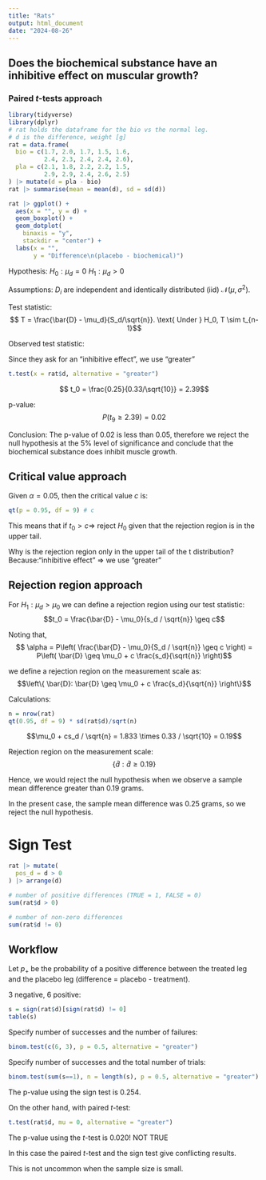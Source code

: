 ```yaml
---
title: "Rats"
output: html_document
date: "2024-08-26"
---
```


## Does the biochemical substance have an inhibitive effect on muscular growth?

### Paired $t$-tests approach

```r
library(tidyverse)
library(dplyr)
# rat holds the dataframe for the bio vs the normal leg. 
# d is the difference, weight [g]
rat = data.frame(
  bio = c(1.7, 2.0, 1.7, 1.5, 1.6, 
          2.4, 2.3, 2.4, 2.4, 2.6),
  pla = c(2.1, 1.8, 2.2, 2.2, 1.5, 
          2.9, 2.9, 2.4, 2.6, 2.5)
) |> mutate(d = pla - bio)
rat |> summarise(mean = mean(d), sd = sd(d))
```



```r
rat |> ggplot() + 
  aes(x = "", y = d) + 
  geom_boxplot() + 
  geom_dotplot(
    binaxis = "y", 
    stackdir = "center") + 
  labs(x = "", 
       y = "Difference\n(placebo - biochemical)")
```

\textbf{Workflow}

Hypothesis: $H_0: \mu_d = 0$ \textbf{vs} $H_1: \mu_d > 0$
    
Assumptions: $D_i$ are independent and identically distributed (iid) $\mathcal{N}(\mu, \sigma^2)$.
    
Test statistic:
$$ T = \frac{\bar{D} - \mu_d}{S_d/\sqrt{n}}. \text{ Under } H_0, T \sim t_{n-1}$$
    
Observed test statistic:

Since they ask for an "inhibitive effect", we use "greater"
```r
t.test(x = rat$d, alternative = "greater")
```

$$ t_0 = \frac{0.25}{0.33/\sqrt{10}} = 2.39$$
    
p-value:
$$P(t_9 \geq 2.39) = 0.02$$
    
Conclusion: The p-value of 0.02 is less than 0.05, therefore we reject the null hypothesis at the $5\%$ level of significance and conclude that the biochemical substance does inhibit muscle growth.


## Critical value approach

Given $\alpha = 0.05$, then the critical value $c$ is:
```r
qt(p = 0.95, df = 9) # c
```

This means that if $t_0 > c \Rightarrow$ reject $H_0$ given that the rejection region is in the upper tail.

Why is the rejection region only in the upper tail of the t distribution?  
Because:"inhibitive effect" => we use "greater"


## Rejection region approach

For $H_1: \mu_d > \mu_0$ we can define a rejection region using our test statistic:
$$t_0 = \frac{\bar{D} - \mu_0}{s_d / \sqrt{n}} \geq c$$

Noting that,
$$ \alpha = P\left( \frac{\bar{D} - \mu_0}{S_d / \sqrt{n}} \geq c \right) = P\left( \bar{D} \geq \mu_0 + c \frac{s_d}{\sqrt{n}} \right)$$

we define a rejection region on the measurement scale as:
$$\left\{ \bar{D}: \bar{D} \geq \mu_0 + c \frac{s_d}{\sqrt{n}} \right\}$$

Calculations:
```r
n = nrow(rat)
qt(0.95, df = 9) * sd(rat$d)/sqrt(n)
```

$$\mu_0 + cs_d / \sqrt{n} = 1.833 \times 0.33 / \sqrt{10} = 0.19$$

Rejection region on the measurement scale:
$$\left\{ \bar{d}: \bar{d} \geq 0.19 \right\}$$

Hence, we would reject the null hypothesis when we observe a sample mean difference greater than 0.19 grams.

In the present case, the sample mean difference was 0.25 grams, so we reject the null hypothesis.


# Sign Test

```r
rat |> mutate(
  pos_d = d > 0
) |> arrange(d)
```

```r
# number of positive differences (TRUE = 1, FALSE = 0)
sum(rat$d > 0) 

# number of non-zero differences
sum(rat$d != 0)
```

## Workflow

Let $p_+$ be the probability of a positive difference between the treated leg and the placebo leg (difference = placebo - treatment).

\begin{itemize}
\item \textbf{Hypothesis:} $H_0: p_+ = \frac{1}{2}$ \textbf{vs} $H_1: p_+ > \frac{1}{2}$
    
\item \textbf{Assumptions:} Differences, $D_i$, are independent.
    
\item \textbf{Test statistic:} Let $T$ be the number of positive differences out of the 9 non-zero differences. Under $H_0$, $T \sim B(9, \frac{1}{2})$. I.e. under $H_0$, $T$ follows a binomial distribution with $n = 9$ and $p = 0.5$.
    
\item \textbf{Observed test statistic:} We observed $t_0 = 6$ positive differences in the sample.
    
\item \textbf{p-value:} Probability of a test statistic as or more extreme than we observed,
$$P(T \geq 6) = 1 - P(T \leq 5) = 1 - \text{pbinom}(5, \text{size} = 9, \text{prob} = 1/2) \approx 0.2539$$
    
\item \textbf{Conclusion:} As the p-value is greater than 0.05, the data are consistent with the null hypothesis at the 5\% level of significance. There is no significant difference between the biochemical and the placebo.

\end{itemize}

3 negative, 6 positive:
```r
s = sign(rat$d)[sign(rat$d) != 0]
table(s)
```

Specify number of successes and the number of failures:
```r
binom.test(c(6, 3), p = 0.5, alternative = "greater")
```

Specify number of successes and the total number of trials:
```r
binom.test(sum(s==1), n = length(s), p = 0.5, alternative = "greater")
```
The p-value using the sign test is 0.254.

On the other hand, with paired $t$-test:
```r
t.test(rat$d, mu = 0, alternative = "greater")
```
The p-value using the $t$-test is 0.020! NOT TRUE

In this case the paired $t$-test and the sign test give conflicting results.

This is not uncommon when the sample size is small.
